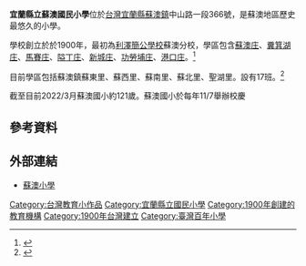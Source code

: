 {{Coord|24.5961603|121.8417704|source:GoogleMaps|display=title}}
'''宜蘭縣立蘇澳國民小學'''位於[[台灣|台灣]][[宜蘭縣|宜蘭縣]][[蘇澳鎮_(臺灣)|蘇澳鎮]]中山路一段366號，是蘇澳地區歷史最悠久的小學。

學校創立於於1900年，最初為[[利澤簡公學校|利澤簡公學校]]蘇澳分校，學區包含[[蘇澳庄|蘇澳庄]]、[[糞箕湖庄|糞箕湖庄]]、[[馬賽庄|馬賽庄]]、[[隘丁庄|隘丁庄]]、[[新城庄|新城庄]]、[[功勞埔庄|功勞埔庄]]、[[港口庄|港口庄]]。<ref>{{Cite web| publisher=蘇澳國民小學| title=蘇澳國小校史| url=http://saes.yilan.net.tw/about_index.php?id=1| accessdate=2019年9月5日| archive-date=2010年10月17日| archive-url=https://web.archive.org/web/20101017035717/http://saes.yilan.net.tw/about_index.php?id=1| dead-url=no}}</ref>

目前學區包括蘇澳鎮蘇東里、蘇西里、蘇南里、蘇北里、聖湖里。設有17班。<ref>{{Cite web| publisher=蘇澳國民小學| title=學校基本資料| url=https://schoff.ilc.edu.tw/jsp/schdata/schdata2.jsp?schno=024615| accessdate=2019年9月5日| archive-date=2014年8月7日| archive-url=https://web.archive.org/web/20140807195152/http://schoff.ilc.edu.tw/jsp/schdata/schdata2.jsp?schno=024615| dead-url=no}}</ref>

截至目前2022/3月蘇澳國小約121歲。蘇澳國小於每年11/7舉辦校慶

==參考資料==
{{reflist|2}}

==外部連結==
* [http://www.saes.ilc.edu.tw/ 蘇澳小學]{{Wayback|url=http://www.saes.ilc.edu.tw/ |date=20081013115123 }}

{{宜蘭縣國民中小學}}

{{台灣教育小作品}}
[[Category:台灣教育小作品|Category:台灣教育小作品]]
[[Category:宜蘭縣立國民小學|Category:宜蘭縣立國民小學]]
[[Category:1900年創建的教育機構|Category:1900年創建的教育機構]]
[[Category:1900年台灣建立|Category:1900年台灣建立]]
[[Category:臺灣百年小學|Category:臺灣百年小學]]